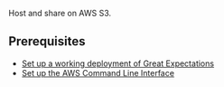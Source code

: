 

Host and share <TechnicalTag relative="../../../../" tag="data_docs" text="Data Docs" /> on AWS S3.

## Prerequisites

<Prerequisites>

- [Set up a working deployment of Great Expectations](/oss/guides/setup/setup_overview.md)
- [Set up the AWS Command Line Interface](https://aws.amazon.com/cli/)

</Prerequisites>
